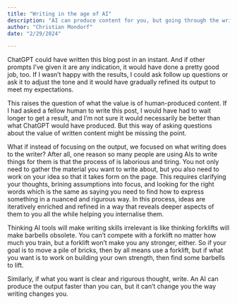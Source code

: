 ```yaml
---
title: "Writing in the age of AI"
description: "AI can produce content for you, but going through the writing process is still worth it"
author: "Christian Mondorf"
date: "2/29/2024"

---
```


ChatGPT could have written this blog post in an instant. And if other prompts I've given it are any indication, it would have done a pretty good job, too. If I wasn't happy with the results, I could ask follow up questions or ask it to adjust the tone and it would have gradually refined its output to meet my expectations. 

This raises the question of what the value is of human-produced content. If I had asked a fellow human to write this post, I would have had to wait longer to get a result, and I'm not sure it would necessarily be better than what ChatGPT would have produced. But this way of asking questions about the value of written content might be missing the point. 

What if instead of focusing on the output, we focused on what writing does to the writer? After all, one reason so many people are using AIs to write things for them is that the process of is laborious and tiring. You not only need to gather the material you want to write about, but you also need to work on your idea so that it takes form on the page. This requires clarifying your thoughts, brining assumptions into focus, and looking for the right words which is the same as saying you need to find how to express something in a nuanced and rigurous way. In this process, ideas are iteratively enriched and refined in a way that reveals deeper aspects of them to you all the while helping you internalise them.

Thinking AI tools will make writing skills irrelevant is like thinking forklifts will make barbells obsolete. You can't compete with a forklift no matter how much you train, but a forklift won't make you any stronger, either. So if your goal is to move a pile of bricks, then by all means use a forklift, but if what you want is to work on building your own strength, then find some barbells to lift.

Similarly, if what you want is clear and rigurous thought, write. An AI can produce the output faster than you can, but it can't change you the way writing changes you.

